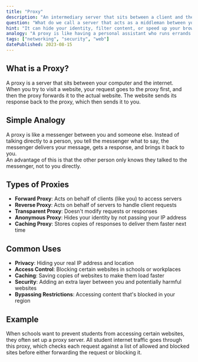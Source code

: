 ```yaml
---
title: "Proxy"
description: "An intermediary server that sits between a client and the destination server, forwarding requests and responses between them."
question: "What do we call a server that acts as a middleman between your computer and the websites you visit?"
hint: "It can hide your identity, filter content, or speed up your browsing by saving copies of websites."
analogy: "A proxy is like having a personal assistant who runs errands for you. Instead of going to the store yourself (connecting directly to a website), you ask your assistant (the proxy) to go for you. The store only sees your assistant, not you. Your assistant can also make decisions about your requests - like saying 'no' to stores you're not allowed to visit, or quickly giving you items they already picked up earlier."
tags: ["networking", "security", "web"]
datePublished: 2023-08-15
---
```


## What is a Proxy?

A proxy is a server that sits between your computer and the internet.
<br/>
When you try to visit a website, your request goes to the proxy first, and then the proxy forwards it to the actual website. The website sends its response back to the proxy, which then sends it to you.

## Simple Analogy

A proxy is like a messenger between you and someone else. Instead of talking directly to a person, you tell the messenger what to say, the messenger delivers your message, gets a response, and brings it back to you. 
<br/>
An advantage of this is that the other person only knows they talked to the messenger, not to you directly.

## Types of Proxies

- **Forward Proxy**: Acts on behalf of clients (like you) to access servers
- **Reverse Proxy**: Acts on behalf of servers to handle client requests
- **Transparent Proxy**: Doesn't modify requests or responses
- **Anonymous Proxy**: Hides your identity by not passing your IP address
- **Caching Proxy**: Stores copies of responses to deliver them faster next time

## Common Uses

- **Privacy**: Hiding your real IP address and location
- **Access Control**: Blocking certain websites in schools or workplaces
- **Caching**: Saving copies of websites to make them load faster
- **Security**: Adding an extra layer between you and potentially harmful websites
- **Bypassing Restrictions**: Accessing content that's blocked in your region

## Example

When schools want to prevent students from accessing certain websites, they often set up a proxy server. 
All student internet traffic goes through this proxy, which checks each request against a list of allowed and blocked sites before either forwarding the request or blocking it.